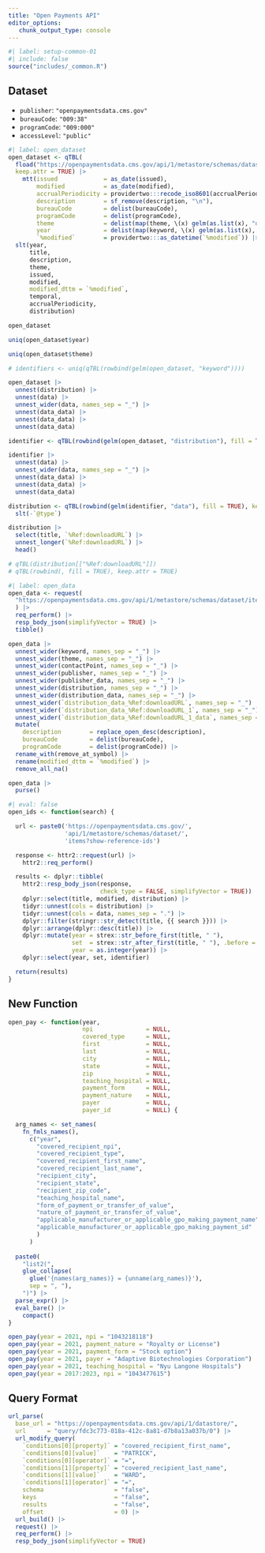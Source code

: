 ```yaml
---
title: "Open Payments API"
editor_options: 
   chunk_output_type: console
---
```

```r
#| label: setup-common-01
#| include: false
source("includes/_common.R")
```

## Dataset

   * `publisher`: `"openpaymentsdata.cms.gov"`
   * `bureauCode`: `"009:38"`
   * `programCode`: `"009:000"`
   * `accessLevel`: `"public"`

```r
#| label: open_dataset
open_dataset <- qTBL(
  fload("https://openpaymentsdata.cms.gov/api/1/metastore/schemas/dataset/items?show-reference-ids"), 
  keep.attr = TRUE) |>
    mtt(issued             = as_date(issued),
        modified           = as_date(modified),
        accrualPeriodicity = providertwo:::recode_iso8601(accrualPeriodicity),
        description        = sf_remove(description, "\n"),
        bureauCode         = delist(bureauCode),
        programCode        = delist(programCode),
        theme              = delist(map(theme, \(x) gelm(as.list(x), "data"))),
        year               = delist(map(keyword, \(x) gelm(as.list(x), "data"))),
        `%modified`        = providertwo:::as_datetime(`%modified`)) |> 
  slt(year,
      title,
      description,
      theme,
      issued,
      modified,
      modified_dttm = `%modified`,
      temporal,
      accrualPeriodicity,
      distribution)

open_dataset

uniq(open_dataset$year)

uniq(open_dataset$theme)
```


```r
# identifiers <- uniq(qTBL(rowbind(gelm(open_dataset, "keyword"))))
```


```r
open_dataset |> 
  unnest(distribution) |> 
  unnest(data) |> 
  unnest_wider(data, names_sep = "_") |> 
  unnest(data_data) |> 
  unnest(data_data) |> 
  unnest(data_data)

identifier <- qTBL(rowbind(gelm(open_dataset, "distribution"), fill = TRUE), keep.attr = TRUE)

identifier |> 
  unnest(data) |> 
  unnest_wider(data, names_sep = "_") |> 
  unnest(data_data) |> 
  unnest(data_data) |> 
  unnest(data_data)
```


```r
distribution <- qTBL(rowbind(gelm(identifier, "data"), fill = TRUE), keep.attr = TRUE) |> 
  slt(-`@type`)

distribution |> 
  select(title, `%Ref:downloadURL`) |> 
  unnest_longer(`%Ref:downloadURL`) |> 
  head()
```

```r
# qTBL(distribution[["%Ref:downloadURL"]])
# qTBL(rowbind(, fill = TRUE), keep.attr = TRUE)
```

```r
#| label: open_data
open_data <- request(
  "https://openpaymentsdata.cms.gov/api/1/metastore/schemas/dataset/items?show-reference-ids"
  ) |>
  req_perform() |>
  resp_body_json(simplifyVector = TRUE) |> 
  tibble()

open_data |> 
  unnest_wider(keyword, names_sep = "_") |>
  unnest_wider(theme, names_sep = "_") |>
  unnest_wider(contactPoint, names_sep = "_") |>
  unnest_wider(publisher, names_sep = "_") |> 
  unnest_wider(publisher_data, names_sep = "_") |> 
  unnest_wider(distribution, names_sep = "_") |> 
  unnest_wider(distribution_data, names_sep = "_") |> 
  unnest_wider(`distribution_data_%Ref:downloadURL`, names_sep = "_") |> 
  unnest_wider(`distribution_data_%Ref:downloadURL_1`, names_sep = "_") |> 
  unnest_wider(`distribution_data_%Ref:downloadURL_1_data`, names_sep = "_") |> 
  mutate(
    description        = replace_open_desc(description),
    bureauCode         = delist(bureauCode),
    programCode        = delist(programCode)) |>
  rename_with(remove_at_symbol) |> 
  rename(modified_dttm = `%modified`) |> 
  remove_all_na()

open_data |> 
  purse()
```


```r
#| eval: false
open_ids <- function(search) {

  url <- paste0('https://openpaymentsdata.cms.gov/',
                'api/1/metastore/schemas/dataset/',
                'items?show-reference-ids')

  response <- httr2::request(url) |>
    httr2::req_perform()

  results <- dplyr::tibble(
    httr2::resp_body_json(response,
                          check_type = FALSE, simplifyVector = TRUE)) |>
    dplyr::select(title, modified, distribution) |>
    tidyr::unnest(cols = distribution) |>
    tidyr::unnest(cols = data, names_sep = ".") |>
    dplyr::filter(stringr::str_detect(title, {{ search }})) |>
    dplyr::arrange(dplyr::desc(title)) |>
    dplyr::mutate(year = strex::str_before_first(title, " "),
                  set  = strex::str_after_first(title, " "), .before = 1,
                  year = as.integer(year)) |>
    dplyr::select(year, set, identifier)

  return(results)
}
```

## New Function

```r
open_pay <- function(year,
                     npi               = NULL,
                     covered_type      = NULL,
                     first             = NULL,
                     last              = NULL,
                     city              = NULL,
                     state             = NULL,
                     zip               = NULL,
                     teaching_hospital = NULL,
                     payment_form      = NULL,
                     payment_nature    = NULL,
                     payer             = NULL,
                     payer_id          = NULL) {

  arg_names <- set_names(
    fn_fmls_names(),
      c("year",
        "covered_recipient_npi",                                         
        "covered_recipient_type",                                        
        "covered_recipient_first_name",                                  
        "covered_recipient_last_name",                                   
        "recipient_city",                                                
        "recipient_state",                                               
        "recipient_zip_code",                                            
        "teaching_hospital_name",                                        
        "form_of_payment_or_transfer_of_value",                          
        "nature_of_payment_or_transfer_of_value",                        
        "applicable_manufacturer_or_applicable_gpo_making_payment_name",
        "applicable_manufacturer_or_applicable_gpo_making_payment_id"
        )
      )
  
  paste0(
    "list2(", 
    glue_collapse(
      glue('{names(arg_names)} = {unname(arg_names)}'), 
      sep = ", "), 
    ")") |> 
  parse_expr() |> 
  eval_bare() |> 
    compact()
}
```


```r
open_pay(year = 2021, npi = "1043218118")
open_pay(year = 2021, payment_nature = "Royalty or License")
open_pay(year = 2021, payment_form = "Stock option")
open_pay(year = 2021, payer = "Adaptive Biotechnologies Corporation")
open_pay(year = 2021, teaching_hospital = "Nyu Langone Hospitals")
open_pay(year = 2017:2023, npi = "1043477615")
```

## Query Format

```r
url_parse(
  base_url = "https://openpaymentsdata.cms.gov/api/1/datastore/", 
  url      = "query/fdc3c773-018a-412c-8a81-d7b8a13a037b/0") |> 
  url_modify_query(
    `conditions[0][property]` = "covered_recipient_first_name",
    `conditions[0][value]`    = "PATRICK",
    `conditions[0][operator]` = "=",
    `conditions[1][property]` = "covered_recipient_last_name",
    `conditions[1][value]`    = "WARD",
    `conditions[1][operator]` = "=",
    schema                    = "false",
    keys                      = "false",
    results                   = "false",
    offset                    = 0) |>
  url_build() |> 
  request() |> 
  req_perform() |> 
  resp_body_json(simplifyVector = TRUE)
```

